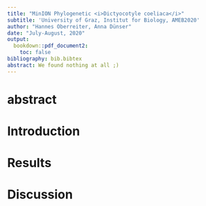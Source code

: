 ```yaml
---
title: "MinION Phylogenetic <i>Dictyocotyle coeliaca</i>"
subtitle: 'University of Graz, Institut for Biology, AMEB2020'
author: "Hannes Oberreiter, Anna Dünser"
date: "July-August, 2020"
output:
  bookdown::pdf_document2:
    toc: false
bibliography: bib.bibtex
abstract: We found nothing at all ;)
---
```


# abstract

# Introduction

# Results

# Discussion
